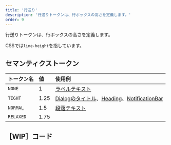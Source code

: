 ```yaml
---
title: '行送り'
description: '行送りトークンは、行ボックスの高さを定義します。'
order: 9
---
```

行送りトークンは、行ボックスの高さを定義します。

CSSでは`line-height`を指しています。

## セマンティクストークン

| トークン名  | 値 | 使用例 |
| :--- | :--- | :--- |
| `NONE`    | 1    | [ラベルテキスト](/products/design-tokens/typography/#h3-4) |
| `TIGHT`   | 1.25 | [Dialogのタイトル](/products/components/dialog/)、[Heading](/products/components/heading/)、[NotificationBar](/products/components/notification-bar/) |
| `NORMAL`  | 1.5  | [段落テキスト](/products/design-tokens/typography/#h3-3) |
| `RELAXED` | 1.75 | |

## ［WIP］コード
